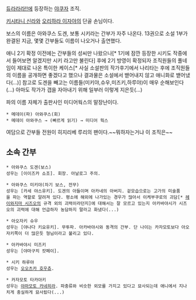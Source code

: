 [[듀라라라!!]]에 등장하는 [[야쿠자]] 조직.

[[키시타니 신라]]와 [[오리하라 이자야]]의 단골 손님이다.

보스의 이름은 아와쿠스 도겐, 보통 시키라는 간부가 자주 나온다. 13권으로 소설 1부가 완결된 지금, 몇몇 간부들도 이름이 나오거나 출연했다.

애니 2기 확정 이전에는 간부들의 성씨만 나왔으나[* 1기에 잠깐 등장한 시키도 작중에서 들어보면 알겠지만 시키 라고만 불린다] 후에 2기 방영이 확정되자 조직원들의 풀네임이 제대로 나온 특이한 케이스[* 사실 소설판의 작가후기에서 나리타는 후에 조직원들의 이름을 공개하면 좋겠다고 했으나 결과물은 소설에서 밷어내지 않고 애니화로 밷어냈다(...)] 참고로 도겐을 빼고는 이름들(미키야,슈우,미즈키,하루야)이 매우 순해보인다(...) 아마도 작가가 갭을 자아내기 위해 일부러 이렇게 지은듯(...)

파의 이름 자체가 출판사인 미디어웍스의 말장난이다.

 * 메데이(파) 아와쿠스(회)
 * 메데이 아와쿠스 → (빠르게 읽기) → 미디어 웍스

여담으로 간부들 전원이 히지리베 루리의 팬이다.~~뭐하자는거냐 이 조직은~~

== 소속 간부 ==

 * 아와쿠스 도겐(보스)
 성우는 [이이즈카 쇼조]. 회장. 아날로그 주의.

 * 아와쿠스 미키야(차기 보스, 전무)
 성우는 [카세 야스유키]. 도겐의 아들이며 아카네의 아버지. 겉모습으로는 고가의 미술품을 파는 역할로 알려져 있다. 평소에 해외에 나가있는 경우가 많아서 이케부쿠로의 괴담[* [[헤이와지마 시즈오]]의 규격 외의 괴력이라던지]에 대해서는 잘 모르고 있는지 아카바야시가 시즈오의 괴력에 대해 언급하자 농담하지 말라고 화냈다(...)

 * 아오자키 슈우
 성우는 [야나다 키요유키]. 무투파. 아카바야시와 동격의 간부. 단 나이는 카자모토보다 아오자키쪽이 더 많은듯 형님이라고 불리고 있다. 

 * 아카바야시 미즈키
 성우는 [야마구치 캇페이].

 * 시키 하루야
 성우는 [[오오츠카 호우츄]].

 * 카자모토 타카아키
 성우는 [[야마모토 카네히라]]. 파충류와 비슷한 외모를 가지고 있다고 묘사되는데 애니에서 지나치게 충실하게 묘사됬다(...)



